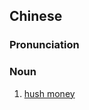 {{also|封口费}}
==Chinese==
{{zh-forms|s=封口费|type=21}}

===Pronunciation===
{{zh-pron
|m=fēngkǒufèi
|cat=n
}}

===Noun===
{{zh-noun}}

# [[hush money]]